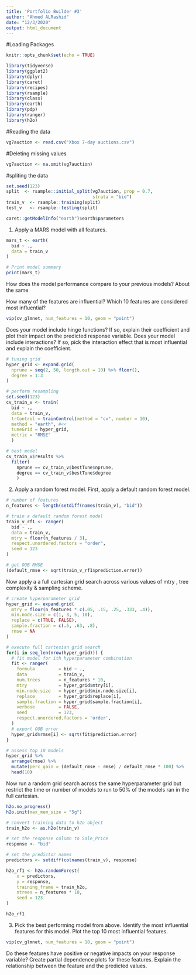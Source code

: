 ```yaml
---
title: 'Portfolio Builder #3'
author: "Ahmed ALRashid"
date: "12/3/2020"
output: html_document
---
```


#Loading Packages
```r
knitr::opts_chunk$set(echo = TRUE)

library(tidyverse)
library(ggplot2)
library(dplyr)
library(caret)
library(recipes)
library(rsample)
library(class)
library(earth)
library(pdp)
library(ranger) 
library(h2o)      
```

#Reading the data
```r
vg7auction <- read.csv("Xbox 7-day auctions.csv")
```

#Deleting missing values
```r
vg7auction <- na.omit(vg7auction)
```

#spliting the data
```r
set.seed(123)  
split  <- rsample::initial_split(vg7auction, prop = 0.7, 
                                 strata = "bid")
train_v  <- rsample::training(split)
test_v   <- rsample::testing(split)
```

```r
caret::getModelInfo("earth")$earth$parameters
```

1. Apply a MARS model with all features.
```r
mars_t <- earth(
  bid ~ .,  
  data = train_v   
)

# Print model summary
print(mars_t)

```

How does the model performance compare to your previous models?
About the same

How many of the features are influential? Which 10 features are considered most influential?
```r
vip(cv_glmnet, num_features = 10, geom = "point")
```
Does your model include hinge functions? If so, explain their coefficient and plot their impact on the predicted response variable.
Does your model include interactions? If so, pick the interaction effect that is most influential and explain the coefficient.

```r

# tuning grid
hyper_grid <- expand.grid(
  nprune = seq(2, 50, length.out = 10) %>% floor(),
  degree = 1:3
)

# perform resampling
set.seed(123)
cv_train_v <- train(
  bid ~ ., 
  data = train_v, 
  trControl = trainControl(method = "cv", number = 10),
  method = "earth", #<<
  tuneGrid = hyper_grid,
  metric = "RMSE"
  )

# best model
cv_train_v$results %>%
  filter(
    nprune == cv_train_v$bestTune$nprune,
    degree == cv_train_v$bestTune$degree
    )


```

2. Apply a random forest model.
First, apply a default random forest model.
```r

# number of features
n_features <- length(setdiff(names(train_v), "bid"))

# train a default random forest model
train_v_rf1 <- ranger(
  bid ~ ., 
  data = train_v,
  mtry = floor(n_features / 3),
  respect.unordered.factors = "order",
  seed = 123
)

# get OOB RMSE
(default_rmse <- sqrt(train_v_rf1$prediction.error))

```

Now apply a a full cartesian grid search across various values of mtry
, tree complexity & sampling scheme.
```r

# create hyperparameter grid
hyper_grid <- expand.grid(
  mtry = floor(n_features * c(.05, .15, .25, .333, .4)),
  min.node.size = c(1, 3, 5, 10), 
  replace = c(TRUE, FALSE),                               
  sample.fraction = c(.5, .63, .8),                       
  rmse = NA                                               
)

# execute full cartesian grid search
for(i in seq_len(nrow(hyper_grid))) {
  # fit model for ith hyperparameter combination
  fit <- ranger(
    formula         = bid ~ ., 
    data            = train_v, 
    num.trees       = n_features * 10,
    mtry            = hyper_grid$mtry[i],
    min.node.size   = hyper_grid$min.node.size[i],
    replace         = hyper_grid$replace[i],
    sample.fraction = hyper_grid$sample.fraction[i],
    verbose         = FALSE,
    seed            = 123,
    respect.unordered.factors = 'order',
  )
  # export OOB error 
  hyper_grid$rmse[i] <- sqrt(fit$prediction.error)
}

# assess top 10 models
hyper_grid %>%
  arrange(rmse) %>%
  mutate(perc_gain = (default_rmse - rmse) / default_rmse * 100) %>%
  head(10)

```


Now run a random grid search across the same hyperparameter grid but restrict the time or number of models to run to 50% of the models ran in the full cartesian.
```r

h2o.no_progress()
h2o.init(max_mem_size = "5g")

```
```r

# convert training data to h2o object
train_h2o <- as.h2o(train_v)

# set the response column to Sale_Price
response <- "bid"

# set the predictor names
predictors <- setdiff(colnames(train_v), response)

```

```r
h2o_rf1 <- h2o.randomForest(
    x = predictors, 
    y = response,
    training_frame = train_h2o, 
    ntrees = n_features * 10,
    seed = 123
)

h2o_rf1
```


3. Pick the best performing model from above.
Identify the most influential features for this model.
Plot the top 10 most influential features.
```r
vip(cv_glmnet, num_features = 10, geom = "point")
```
Do these features have positive or negative impacts on your response variable?
Create partial dependence plots for these features. Explain the relationship between the feature and the predicted values.